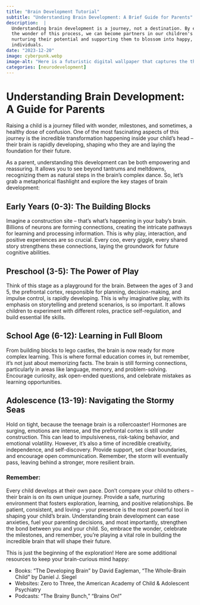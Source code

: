 ```yaml
---
title: "Brain Development Tutorial"
subtitle: "Understanding Brain Development: A Brief Guide for Parents"
description:  |
  Understanding brain development is a journey, not a destination. By embracing
  the wonder of this process, we can become partners in our children's growth,
  nurturing their potential and supporting them to blossom into happy, healthy
  individuals.
date: "2023-12-20"
image: cyberpunk.webp
image-alt: "Here is a futuristic digital wallpaper that captures the theme you're interested in. It features a highly detailed human brain with glowing neural networks and cybernetic enhancements, set against a backdrop of technological elements without any text."
categories: [neurodevelopment]
---
```


<!-- 
# Understanding Brain Development: A Guide for Curious Parents

Raising a child feels like watching a magnificent, complex machine unfold before your eyes. And that machine, of course, is the brain. From the first coo to the first complex sentence, from wobbly first steps to daring leaps of imagination, every milestone reflects the incredible journey of brain development. So, how do we, as parents, navigate this journey with understanding and support? Buckle up, because we're about to dive into the fascinating world of growing minds!

## The Early Years: Foundations for Lifelong Learning

The first three years are like a construction site for the brain. Billions of neurons are forming connections, highways of communication called synapses, at a dazzling rate. This is why play, interaction, and positive experiences are essential. They're not just fun and games; they're laying the groundwork for language, learning, and emotional regulation. Think of singing silly songs, building block towers, and exploring the park as brain-building exercises in disguise!

## Beyond Building Blocks: The Preschool Playground

Once the basic framework is in place, the brain starts specializing. This is the age of "why, why, why?" – a testament to the blossoming curiosity center. This is also when executive functions like planning, attention, and self-control begin to emerge. Don't get discouraged by tantrums or messy rooms; these are signs of a brain figuring out how to manage itself. Patience, gentle guidance, and plenty of opportunities for exploration are key.

## School Days and Social Surges: The Brain Blossoms

Formal education throws new challenges at the brain, stimulating the development of reading, writing, and math skills. But learning isn't just about academics. This is also when social and emotional intelligence flourish. Friendships, teamwork, and navigating complex emotions all contribute to a well-rounded brain. Remember, social and emotional well-being is just as important as academic success.

## Teenage Twists and Turns: The Pruning Process

Ah, adolescence – the brain's rollercoaster ride. As your child navigates this turbulent phase, remember that the seemingly irrational behavior is often due to a process called pruning. The brain is refining its connections, letting go of unused pathways and strengthening important ones. It's a messy process, but ultimately leads to a more efficient and focused brain. Stay calm, offer support, and remember that communication is key, even when it feels impossible.

## Remember, Every Brain is Unique

Just like fingerprints, brains are individual masterpieces. Some may develop certain skills faster than others, and that's perfectly okay. Our role as parents is to provide a nurturing environment, celebrate individual strengths, and offer support where needed. Trust the process, embrace the wonder, and remember, you're witnessing a miracle unfold before your eyes.

This is just the tip of the iceberg! Understanding brain development is a lifelong journey, and there's always more to discover. Keep exploring, keep asking questions, and most importantly, keep celebrating the amazing brains of your little ones. They are truly works of art in progress, and we get the privilege of watching them bloom.

#### v.2 -->

# Understanding Brain Development: A Guide for Parents

Raising a child is a journey filled with wonder, milestones, and sometimes, a healthy dose of confusion. One of the most fascinating aspects of this journey is the incredible transformation happening inside your child's head – their brain is rapidly developing, shaping who they are and laying the foundation for their future.

As a parent, understanding this development can be both empowering and reassuring. It allows you to see beyond tantrums and meltdowns, recognizing them as natural steps in the brain's complex dance. So, let's grab a metaphorical flashlight and explore the key stages of brain development:

## Early Years (0-3): The Building Blocks

Imagine a construction site – that's what's happening in your baby's brain. Billions of neurons are forming connections, creating the intricate pathways for learning and processing information. This is why play, interaction, and positive experiences are so crucial. Every coo, every giggle, every shared story strengthens these connections, laying the groundwork for future cognitive abilities.

## Preschool (3-5): The Power of Play

Think of this stage as a playground for the brain. Between the ages of 3 and 5, the prefrontal cortex, responsible for planning, decision-making, and impulse control, is rapidly developing. This is why imaginative play, with its emphasis on storytelling and pretend scenarios, is so important. It allows children to experiment with different roles, practice self-regulation, and build essential life skills.

## School Age (6-12): Learning in Full Bloom

From building blocks to lego castles, the brain is now ready for more complex learning. This is where formal education comes in, but remember, it's not just about memorizing facts. The brain is still forming connections, particularly in areas like language, memory, and problem-solving. Encourage curiosity, ask open-ended questions, and celebrate mistakes as learning opportunities.

## Adolescence (13-19): Navigating the Stormy Seas

Hold on tight, because the teenage brain is a rollercoaster! Hormones are surging, emotions are intense, and the prefrontal cortex is still under construction. This can lead to impulsiveness, risk-taking behavior, and emotional volatility. However, it's also a time of incredible creativity, independence, and self-discovery. Provide support, set clear boundaries, and encourage open communication. Remember, the storm will eventually pass, leaving behind a stronger, more resilient brain.

### Remember:

Every child develops at their own pace. Don't compare your child to others – their brain is on its own unique journey.
Provide a safe, nurturing environment that fosters exploration, learning, and positive relationships.
Be patient, consistent, and loving – your presence is the most powerful tool in shaping your child's brain.
Understanding brain development can ease anxieties, fuel your parenting decisions, and most importantly, strengthen the bond between you and your child. So, embrace the wonder, celebrate the milestones, and remember, you're playing a vital role in building the incredible brain that will shape their future.

This is just the beginning of the exploration! Here are some additional resources to keep your brain-curious mind happy:

- Books: "The Developing Brain" by David Eagleman, "The Whole-Brain Child" by Daniel J. Siegel
- Websites: Zero to Three, the American Academy of Child & Adolescent Psychiatry
- Podcasts: "The Brainy Bunch," "Brains On!"

